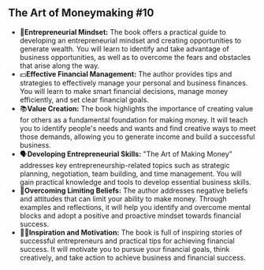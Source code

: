 ## The Art of Moneymaking #10

- 🧠**Entrepreneurial Mindset:** The book offers a practical guide to developing an entrepreneurial mindset and creating opportunities to generate wealth. You will learn to identify and take advantage of business opportunities, as well as to overcome the fears and obstacles that arise along the way.
- 💵**Effective Financial Management:** The author provides tips and strategies to effectively manage your personal and business finances. You will learn to make smart financial decisions, manage money efficiently, and set clear financial goals.
- 📚**Value Creation:** The book highlights the importance of creating value for others as a fundamental foundation for making money. It will teach you to identify people's needs and wants and find creative ways to meet those demands, allowing you to generate income and build a successful business.
- 🗣️**Developing Entrepreneurial Skills:** "The Art of Making Money" addresses key entrepreneurship-related topics such as strategic planning, negotiation, team building, and time management. You will gain practical knowledge and tools to develop essential business skills.
- 🦸**Overcoming Limiting Beliefs:** The author addresses negative beliefs and attitudes that can limit your ability to make money. Through examples and reflections, it will help you identify and overcome mental blocks and adopt a positive and proactive mindset towards financial success.
- 👨‍💼**Inspiration and Motivation:** The book is full of inspiring stories of successful entrepreneurs and practical tips for achieving financial success. It will motivate you to pursue your financial goals, think creatively, and take action to achieve business and financial success.